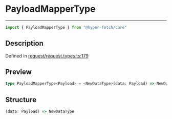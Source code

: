 

# PayloadMapperType

<div class="api-docs__separator" data-reactroot="">

---

</div><div class="api-docs__import" data-reactroot="">

```ts
import { PayloadMapperType } from "@hyper-fetch/core"
```

</div><div class="api-docs__section">

## Description

</div><div class="api-docs__description"><span class="api-docs__do-not-parse">



</span></div><p class="api-docs__definition">

Defined in [request/request.types.ts:179](https://github.com/BetterTyped/hyper-fetch/blob/cc329b91/packages/core/src/request/request.types.ts#L179)

</p><div class="api-docs__section">

## Preview

</div><div class="api-docs__preview type single">

```ts
type PayloadMapperType<Payload> = <NewDataType>(data: Payload) => NewDataType;
```

</div><div class="api-docs__section">

## Structure

</div><div class="api-docs__returns">

```ts
(data: Payload) => NewDataType
```

</div>